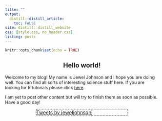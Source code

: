 ```yaml
---
title: ""
output: 
  distill::distill_article:
    toc: FALSE
site: distill::distill_website
css: [style.css, no_header.css]
listing: posts
---
```


```r
knitr::opts_chunk$set(echo = TRUE)
```

<div class='index-title' style="text-align:center">
# Hello world!
</div>

Welcome to my blog! My name is Jewel Johnson and I hope you are doing well. You can find all sorts of interesting science stuff here. If you are looking for R tutorials please click [here](https://jeweljohnsonj.github.io/jeweljohnson.github.io/project1.html). 

I am yet to post other content but will try to finish them as soon as possible. Have a good day!

<style>
.twitter-border {
 border: 1px dashed black;
 width: 300px;
 position : relative;
 border-radius: 5px;
 margin: 0 auto;
}
.twitter-border::before {
 content: "\f099";
 font-family: "Font Awesome 5 Brands";
 font-weight: 900; 
 font-size: 1.5rem;
 position: absolute;
 top: -15px;
 left: -15px;
}

.twitter-border > p {
  margin-block-start: 0em;
  margin-block-end: 0em;
  margin-bottom: 0em;
}
.home-with-sidebar {
  padding-left: 45px;
  padding-right: 45px;
}
@media (min-width: 1024px) {
  .home-with-sidebar .home-main {
    float: left;
    width: 60%;
  }
}
.home-main {
  margin-top: 60px;
  margin-bottom: 24px;
}
@media (min-width: 1024px) {
  .home-with-sidebar .home-sidebar {
    float: right;
    width: 30%;
    margin-top: 60px;
    padding-top: 24px;
    padding-bottom: 24px;
  }
}

.home-sidebar {
  font-size: 16px;
}
</style>

</div>

<div class="home-sidebar">
<div class="twitter-border">

<a class="twitter-timeline" data-width="300" data-height="600" data-theme="dark" href="https://twitter.com/jeweljohnsonj?ref_src=twsrc%5Etfw">Tweets by jeweljohnsonj</a> <script async src="https://platform.twitter.com/widgets.js" charset="utf-8"></script>
